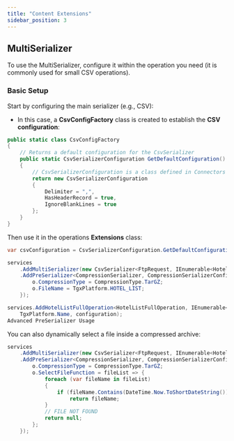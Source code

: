 ```yaml
---
title: "Content Extensions"
sidebar_position: 3
---
```


## MultiSerializer

To use the MultiSerializer, configure it within the operation you need (it is commonly used for small CSV operations).

### Basic Setup
Start by configuring the main serializer (e.g., CSV):

- In this case, a **CsvConfigFactory** class is created to establish the **CSV configuration**:


```csharp
public static class CsvConfigFactory
{
    // Returns a default configuration for the CsvSerializer
    public static CsvSerializerConfiguration GetDefaultConfiguration()
    {
        // CsvSerializerConfiguration is a class defined in Connectors
        return new CsvSerializerConfiguration
        {
            Delimiter = ",",
            HasHeaderRecord = true,
            IgnoreBlankLines = true
        };
    }
}
```

Then use it in the operations **Extensions** class:
```csharp
var csvConfiguration = CsvSerializerConfiguration.GetDefaultConfiguration();

services
    .AddMultiSerializer(new CsvSerializer<FtpRequest, IEnumerable<Hotel>>(csvConfiguration))
    .AddPreSerializer<CompressionSerializer, CompressionSerializerConfiguration>(o => {
        o.CompressionType = CompressionType.TarGZ;
        o.FileName = TgxPlatform.HOTEL_LIST;
    });

services.AddHotelListFullOperation<HotelListFullOperation, IEnumerable<Hotel>, AccessModel>(
    TgxPlatform.Name, configuration);
Advanced PreSerializer Usage
```

You can also dynamically select a file inside a compressed archive:

```csharp
services
    .AddMultiSerializer(new CsvSerializer<FtpRequest, IEnumerable<Hotel>>(csvConfiguration))
    .AddPreSerializer<CompressionSerializer, CompressionSerializerConfiguration>(o => {
        o.CompressionType = CompressionType.TarGZ;
        o.SelectFileFunction = fileList => {
            foreach (var fileName in fileList)
            {
                if (fileName.Contains(DateTime.Now.ToShortDateString()))
                    return fileName;
            }
            // FILE NOT FOUND
            return null;
        };
    });
```